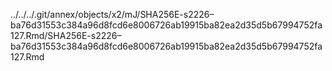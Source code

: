 ../../../.git/annex/objects/x2/mJ/SHA256E-s2226--ba76d31553c384a96d8fcd6e8006726ab19915ba82ea2d35d5b67994752fa127.Rmd/SHA256E-s2226--ba76d31553c384a96d8fcd6e8006726ab19915ba82ea2d35d5b67994752fa127.Rmd